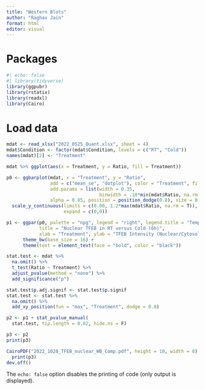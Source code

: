 ```yaml
---
title: "Western Blots"
author: "Raghav Jain"
format: html
editor: visual
---
```


# Packages

```r
#| echo: false
#| library(tidyverse)
library(ggpubr)
library(rstatix)
library(readxl)
library(Cairo)
```

# Load data

```r
mdat <- read_xlsx("2022_0525_Quant.xlsx", sheet = 4)
mdat$Condition <- factor(mdat$Condition, levels = c("RT", "Cold"))
names(mdat)[2] <- "Treatment"

mdat %>% ggplot(aes(x = Treatment, y = Ratio, fill = Treatment)) 

p0 <- ggbarplot(mdat, x = "Treatment", y = "Ratio", 
                add = c("mean_se", "dotplot"), color = "Treatment", fill = "Treatment", 
                add.params = list(width = 0.35, 
                                  binwidth = .18*min(mdat$Ratio, na.rm = T)),
                alpha = 0.85, position = position_dodge(0.8), size = 0.5) +
  scale_y_continuous(limits = c(0.00, 1.2*max(mdat$Ratio, na.rm = T)),
                     expand = c(0,0))

p1 <- ggpar(p0, palette = "npg", legend = "right", legend.title = "Temperature", 
            title = "Nuclear TFEB in RT versus Cold (6h)",  
            xlab = "Treatment", ylab = "TFEB Intensity (Nuclear/Cytosolic)") + 
      theme_bw(base_size = 16) + 
      theme(text = element_text(face = "bold", color = "black"))

stat.test <- mdat %>%
  na.omit() %>%
  t_test(Ratio ~ Treatment) %>%
  adjust_pvalue(method = "none") %>%
  add_significance("p")

stat.test$p.adj.signif <- stat.test$p.signif
stat.test <- stat.test %>%
  na.omit() %>%
  add_xy_position(fun = "max", "Treatment", dodge = 0.8) 

p2 <- p1 + stat_pvalue_manual(
  stat.test, tip.length = 0.02, hide.ns = F)

p3 <- p2
print(p3)

CairoPDF("2022_1020_TFEB_nuclear_WB_Comp.pdf", height = 10, width = 8)
  print(p3)
dev.off()

```

The `echo: false` option disables the printing of code (only output is displayed).
